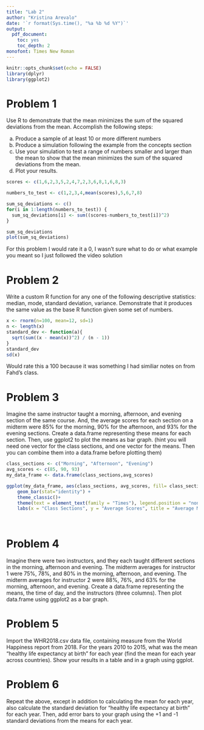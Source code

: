 ```yaml
---
title: "Lab 2"
author: "Kristina Arevalo"
date: '`r format(Sys.time(), "%a %b %d %Y")`'
output: 
  pdf_document:
    toc: yes 
    toc_depth: 2
monofont: Times New Roman
---
```


```r
knitr::opts_chunk$set(echo = FALSE)
library(dplyr)
library(ggplot2)
```

\newpage

# Problem 1

Use R to demonstrate that the mean minimizes the sum of the squared deviations from the mean. Accomplish the following steps:

a. Produce a sample of at least 10 or more different numbers
b. Produce a simulation following the example from the concepts section
c. Use your simulation to test a range of numbers smaller and larger than the mean to show that the mean minimizes the sum of the squared deviations from the mean.
d. Plot your results.

```r

scores <- c(1,6,2,3,5,2,4,7,2,3,6,8,1,6,8,3)

numbers_to_test <- c(1,2,3,4,mean(scores),5,6,7,8)

sum_sq_deviations <- c()
for(i in 1:length(numbers_to_test)) {
  sum_sq_deviations[i] <- sum((scores-numbers_to_test[i])^2)
}

sum_sq_deviations
plot(sum_sq_deviations)

```

For this problem I would rate it a 0, I wasn't sure what to do or what example you meant so I just followed the video solution

# Problem 2

Write a custom R function for any one of the following descriptive statistics: median, mode, standard deviation, variance. Demonstrate that it produces the same value as the base R function given some set of numbers.

```r
x <- rnorm(n=100, mean=12, sd=1)
n <- length(x)
standard_dev <- function(a){
  sqrt(sum((x - mean(x))^2) / (n - 1))
}
standard_dev
sd(x)
```

Would rate this a 100 because it was something I had similiar notes on from Fahd's class.

# Problem 3 

Imagine the same instructor taught a morning, afternoon, and evening section of the same course. And, the average scores for each section on a midterm were 85% for the morning, 90% for the afternoon, and 93% for the evening sections. Create a data.frame representing these means for each section. Then, use ggplot2 to plot the means as bar graph. (hint you will need one vector for the class sections, and one vector for the means. Then you can combine them into a data.frame before plotting them)

```r
class_sections <- c("Morning", "Afternoon", "Evening")
avg_scores <- c(85, 90, 93)
my_data_frame <- data.frame(class_sections,avg_scores)

ggplot(my_data_frame, aes(class_sections, avg_scores, fill= class_sections)) +
    geom_bar(stat="identity") +
    theme_classic()+
    theme(text = element_text(family = "Times"), legend.position = "none") +
    labs(x = "Class Sections", y = "Average Scores", title = "Average Midterm Grades")

  
```


# Problem 4

Imagine there were two instructors, and they each taught different sections in the morning, afternoon and evening. The midterm averages for instructor 1 were 75%, 78%, and 80% in the morning, afternoon, and evening. The midterm averages for instructor 2 were 88%, 76%, and 63% for the morning, afternoon, and evening. Create a data.frame representing the means, the time of day, and the instructors (three columns). Then plot data.frame using ggplot2 as a bar graph.

# Problem 5

Import the WHR2018.csv data file, containing measure from the World Happiness report from 2018. For the years 2010 to 2015, what was the mean “healthy life expectancy at birth” for each year (find the mean for each year across countries). Show your results in a table and in a graph using ggplot.

# Problem 6

Repeat the above, except in addition to calculating the mean for each year, also calculate the standard deviation for “healthy life expectancy at birth” for each year. Then, add error bars to your graph using the +1 and -1 standard deviations from the means for each year.


